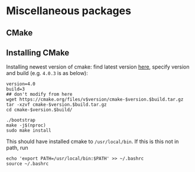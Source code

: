 # Miscellaneous packages

## CMake {-}

## Installing CMake

Installing newest version of cmake: find latest version [here](https://cmake.org/download/), specify version and build (e.g. `4.0.3` is as below): 
```
version=4.0
build=3
## don't modify from here
wget https://cmake.org/files/v$version/cmake-$version.$build.tar.gz
tar -xzvf cmake-$version.$build.tar.gz
cd cmake-$version.$build/

./bootstrap
make -j$(nproc)
sudo make install
```

This should have installed cmake to `/usr/local/bin`. If this is this not in path, run 

```
echo 'export PATH=/usr/local/bin:$PATH' >> ~/.bashrc
source ~/.bashrc
```